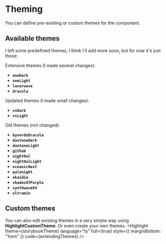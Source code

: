 
<Meta title="Highlight/Theming"/>

# Theming
You can define pre-existing or custom themes for the component.

## Available __themes__
I left some predefined themes, I think I'll add more soon, but for now it's just these:

Extensive themes (I made several changes):
- __`oneDark`__
- __`oneLight`__
- __`laserwave`__
- __`dracula`__

Updated themes (I made small changes):
- __`vsDark`__
- __`vsLight`__

Old themes (not changed):
- __`byverduDracula`__
- __`duotoneDark`__
- __`duotoneLight`__
- __`github`__
- __`nightOwl`__
- __`nightOwlLight`__
- __`oceanicNext`__
- __`palenight`__
- __`okaidia`__
- __`shadesOfPurple`__
- __`synthwave84`__
- __`ultramin`__

## Custom __themes__
You can also edit existing themes in a very simple way using __HighlightCustomTheme__. Or even create your own themes.
<Highlight
  theme={storybookTheme}
  language="ts"
  full={true}
  style={{
    marginBottom: "1rem"
  }}
  code={extendingThemes}
/>
